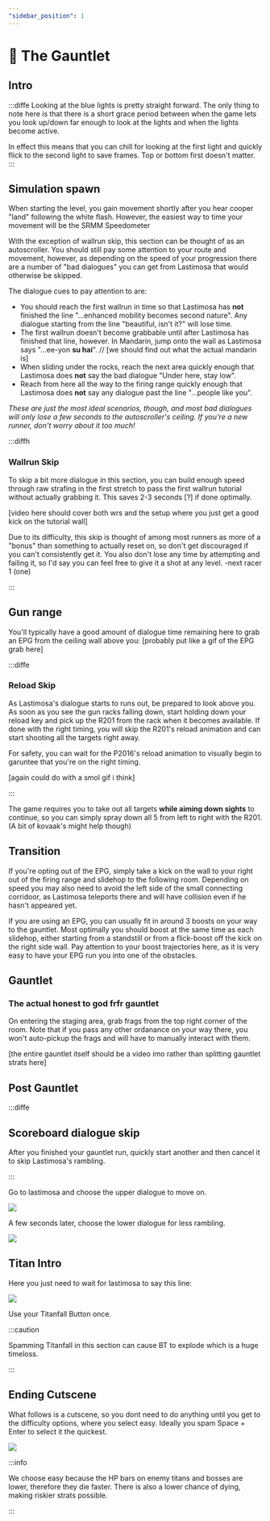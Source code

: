 ```yaml
---
"sidebar_position": 1
---
```



# 🏁 The Gauntlet

## Intro

:::diffe
Looking at the blue lights is pretty straight forward. The only thing to note here is that there is a short grace period between when the game lets you look up/down far enough to look at the lights and when the lights become active.

In effect this means that you can chill for looking at the first light and quickly flick to the second light to save frames. Top or bottom first doesn't matter.
:::

## Simulation spawn

When starting the level, you gain movement shortly after you hear cooper "land" following the white flash. However, the easiest way to time your movement will be the SRMM Speedometer

With the exception of wallrun skip, this section can be thought of as an autoscroller. You should still pay some attention to your route and movement, however, as depending on the speed of your progression there are a number of "bad dialogues" you can get from Lastimosa that would otherwise be skipped.

The dialogue cues to pay attention to are:
- You should reach the first wallrun in time so that Lastimosa has **not** finished the line "...enhanced mobility becomes second nature". Any dialogue starting from the line "beautiful, isn't it?" will lose time.
- The first wallrun doesn't become grabbable until after Lastimosa has finished that line, however. In Mandarin, jump onto the wall as Lastimosa says "...ee-yon **su hai**". // [we should find out what the actual mandarin is]
- When sliding under the rocks, reach the next area quickly enough that Lastimosa does **not** say the bad dialogue "Under here, stay low".
- Reach from here all the way to the firing range quickly enough that Lastimosa does **not** say any dialogue past the line "...people like you".

*These are just the most ideal scenarios, though, and most bad dialogues will only lose a few seconds to the autoscroller's ceiling. If you're a new runner, don't worry about it too much!*


:::diffh
### Wallrun Skip 

To skip a bit more dialogue in this section, you can build enough speed through raw strafing in the first stretch to pass the first wallrun tutorial without actually grabbing it. This saves 2-3 seconds [?] if done optimally.

[video here should cover both wrs and the setup where you just get a good kick on the tutorial wall]



Due to its difficulty, this skip is thought of among most runners as more of a "bonus" than something to actually reset on, so don't get discouraged if you can't consistently get it. You also don't lose any time by attempting and failing it, so I'd say you can feel free to give it a shot at any level.    -next racer 1 (one)

:::

## Gun range

You'll typically have a good amount of dialogue time remaining here to grab an EPG from the ceiling wall above you: [probably put like a gif of the EPG grab here]

:::diffe

### Reload Skip
As Lastimosa's dialogue starts to runs out, be prepared to look above you. As soon as you see the gun racks falling down, start holding down your reload key and pick up the R201 from the rack when it becomes available. 
If done with the right timing, you will skip the R201's reload animation and can start shooting all the targets right away.

For safety, you can wait for the P2016's reload animation to visually begin to garuntee that you're on the right timing. 

[again could do with a smol gif i think]

:::

The game requires you to take out all targets **while aiming down sights** to continue, so you can simply spray down all 5 from left to right with the R201. (A bit of kovaak's might help though)


## Transition

If you're opting out of the EPG, simply take a kick on the wall to your right out of the firing range and slidehop to the following room. Depending on speed you may also need to avoid the left side of the small connecting corridoor, as Lastimosa teleports there and will have collision even if he hasn't appeared yet.

If you are using an EPG, you can usually fit in around 3 boosts on your way to the gauntlet. Most optimally you should boost at the same time as each slidehop, either starting from a standstill or from a flick-boost off the kick on the right side wall. Pay attention to your boost trajectories here, as it is very easy to have your EPG run you into one of the obstacles.

## Gauntlet

### The actual honest to god frfr gauntlet

On entering the staging area, grab frags from the top right corner of the room. Note that if you pass any other ordanance on your way there, you won't auto-pickup the frags and will have to manually interact with them.

[the entire gauntlet itself should be a video imo rather than splitting gauntlet strats here]

## Post Gauntlet

:::diffe

## Scoreboard dialogue skip

After you finished your gauntlet run, quickly start another and then cancel it to skip Lastimosa's rambling.

<YouTube youTubeId="xorkzcq7zls" />

:::

Go to lastimosa and choose the upper dialogue to move on.

![](img/gauntlet_dialogue1.png)

A few seconds later, choose the lower dialogue for less rambling.

![](img/gauntlet_dialogue2.png)

## Titan Intro

Here you just need to wait for lastimosa to say this line:

![](img/gauntlet_TitanIntro.png)

Use your Titanfall Button once.

:::caution

Spamming Titanfall in this section can cause BT to explode which is a huge timeloss. 

:::

## Ending Cutscene

What follows is a cutscene, so you dont need to do anything until you get to the difficulty options, where you select easy. Ideally you spam Space + Enter to select it the quickest. 

![](img/gauntlet_difficulty-options.png)

:::info

We choose easy because the HP bars on enemy titans and bosses are lower, therefore they die faster. There is also a lower chance of dying, making riskier strats possible.

:::
